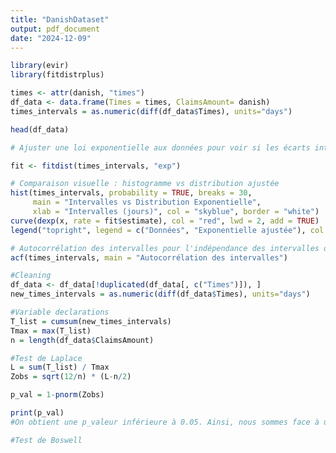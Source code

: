 ```yaml
---
title: "DanishDataset"
output: pdf_document
date: "2024-12-09"
---
```


```r
library(evir)
library(fitdistrplus)

times <- attr(danish, "times")
df_data <- data.frame(Times = times, ClaimsAmount= danish)
times_intervals = as.numeric(diff(df_data$Times), units="days")

head(df_data)
```


```r
# Ajuster une loi exponentielle aux données pour voir si les écarts inter-temps suivent une loi exponentielle

fit <- fitdist(times_intervals, "exp")

# Comparaison visuelle : histogramme vs distribution ajustée
hist(times_intervals, probability = TRUE, breaks = 30, 
     main = "Intervalles vs Distribution Exponentielle", 
     xlab = "Intervalles (jours)", col = "skyblue", border = "white")
curve(dexp(x, rate = fit$estimate), col = "red", lwd = 2, add = TRUE)
legend("topright", legend = c("Données", "Exponentielle ajustée"), col = c("skyblue", "red"), lwd = 2)

```



```r
# Autocorrélation des intervalles pour l'indépendance des intervalles de temps
acf(times_intervals, main = "Autocorrélation des intervalles")
```

```r
#Cleaning
df_data <- df_data[!duplicated(df_data[, c("Times")]), ]
new_times_intervals = as.numeric(diff(df_data$Times), units="days")
```

```r
#Variable declarations
T_list = cumsum(new_times_intervals)
Tmax = max(T_list)
n = length(df_data$ClaimsAmount)
```

```r
#Test de Laplace
L = sum(T_list) / Tmax
Zobs = sqrt(12/n) * (L-n/2)

p_val = 1-pnorm(Zobs)

print(p_val)
#On obtient une p_valeur inférieure à 0.05. Ainsi, nous sommes face à un processus de Poisson inhomogène.
```
```r
#Test de Boswell

```





